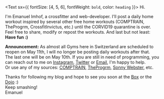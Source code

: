 <Text sx={{ fontSize: [4, 5, 6], fontWeight: `bold`, color: `heading` }}>
  Hi.
</Text>

I'm Emanuel Imhof, a crossfitter and web-developer.
I'll post a daily home workout inspired by several other free home workouts (COMPTRAIN, TheProgrm, CrossfitInvictus, etc.) until the CORVID19 quarantine is over.<br/>
Feel free to share, modify or repost the workouts.
And last but not least: **Have fun :)**

**Announcement:** As almost all Gyms here in Switzerland are scheduled to reopen on May 11th, I will no longer be posting daily workouts after that.<br/>
The last one will be on May 10th. If you are still in need of programming, you can reach out to me on [Instagram](https://www.instagram.com/m43nu/), [Twitter](https://twitter.com/m43nu) or [Email](mailto:hello@m43nu.ch), I'm happy to help.<br/>
Or use any of my sources: [COMPTRAIN](https://comptrain.co/home-gym/), [TheProgrm](https://www.instagram.com/theprogrm/), [Sonny Webster](https://go.sonnywebsteracademy.com/free-trial-offer), etc.

Thanks for following my blog and hope to see you soon at the [Box](https://www.crossfittst311.com/) or the [Dojo](https://www.gojukan.ch/) :)<br/>
Keep smashing!<br/>
Emanuel
